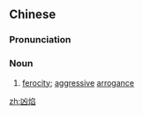 ==Chinese==
{{zh-forms}}

===Pronunciation===
{{zh-pron
|m=xiōngyàn
|c=hung1 jim6
|mn=qz,xm,zz:hiong-iām
|cat=n
}}

===Noun===
{{zh-noun}}

# [[ferocity]]; [[aggressive]] [[arrogance]]

[[zh:凶焰]]